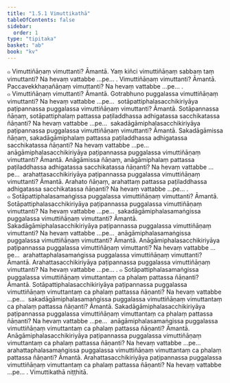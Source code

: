 ```yaml
---
title: "1.5.1 Vimuttikathā"
tableOfContents: false
sidebar:
  order: 1
type: "tipitaka"
basket: "ab"
book: "kv"
---
```



<DynamicBreadcrumb />

<Division number="418" book="kv">

<Paragraph number="1466" book="kv">
๐ Vimuttiñāṇaṃ vimuttanti? Āmantā. Yaṃ kiñci vimuttiñāṇaṃ sabbaṃ taṃ vimuttanti? Na hevaṃ vattabbe …pe… . Vimuttiñāṇaṃ vimuttanti? Āmantā. Paccavekkhaṇañāṇaṃ vimuttanti? Na hevaṃ vattabbe …pe… .
</Paragraph>

<Paragraph number="1467" book="kv">
๐ Vimuttiñāṇaṃ vimuttanti? Āmantā. Gotrabhuno puggalassa vimuttiñāṇaṃ vimuttanti? Na hevaṃ vattabbe …pe…  sotāpattiphalasacchikiriyāya paṭipannassa puggalassa vimuttiñāṇaṃ vimuttanti? Āmantā. Sotāpannassa ñāṇaṃ, sotāpattiphalaṃ pattassa paṭiladdhassa adhigatassa sacchikatassa ñāṇanti? Na hevaṃ vattabbe …pe…  sakadāgāmiphalasacchikiriyāya paṭipannassa puggalassa vimuttiñāṇaṃ vimuttanti? Āmantā. Sakadāgāmissa ñāṇaṃ, sakadāgāmiphalaṃ pattassa paṭiladdhassa adhigatassa sacchikatassa ñāṇanti? Na hevaṃ vattabbe …pe…  anāgāmiphalasacchikiriyāya paṭipannassa puggalassa vimuttiñāṇaṃ vimuttanti? Āmantā. Anāgāmissa ñāṇaṃ, anāgāmiphalaṃ pattassa paṭiladdhassa adhigatassa sacchikatassa ñāṇanti? Na hevaṃ vattabbe …pe…  arahattasacchikiriyāya paṭipannassa puggalassa vimuttiñāṇaṃ vimuttanti? Āmantā. Arahato ñāṇaṃ, arahattaṃ pattassa paṭiladdhassa adhigatassa sacchikatassa ñāṇanti? Na hevaṃ vattabbe …pe… .
</Paragraph>

</Division>
<Division number="419" book="kv">

<Paragraph number="1468" book="kv">
๐ Sotāpattiphalasamaṅgissa puggalassa vimuttiñāṇaṃ vimuttanti? Āmantā. Sotāpattiphalasacchikiriyāya paṭipannassa puggalassa vimuttiñāṇaṃ vimuttanti? Na hevaṃ vattabbe …pe…  sakadāgāmiphalasamaṅgissa puggalassa vimuttiñāṇaṃ vimuttanti? Āmantā. Sakadāgāmiphalasacchikiriyāya paṭipannassa puggalassa vimuttiñāṇaṃ vimuttanti? Na hevaṃ vattabbe …pe…  anāgāmiphalasamaṅgissa puggalassa vimuttiñāṇaṃ vimuttanti? Āmantā. Anāgāmiphalasacchikiriyāya paṭipannassa puggalassa vimuttiñāṇaṃ vimuttanti? Na hevaṃ vattabbe …pe…  arahattaphalasamaṅgissa puggalassa vimuttiñāṇaṃ vimuttanti? Āmantā. Arahattasacchikiriyāya paṭipannassa puggalassa vimuttiñāṇaṃ vimuttanti? Na hevaṃ vattabbe …pe… .
</Paragraph>

</Division>
<Division number="420" book="kv">

<Paragraph number="1469" book="kv">
๐ Sotāpattiphalasamaṅgissa puggalassa vimuttiñāṇaṃ vimuttantaṃ ca phalaṃ pattassa ñāṇanti? Āmantā. Sotāpattiphalasacchikiriyāya paṭipannassa puggalassa vimuttiñāṇaṃ vimuttantaṃ ca phalaṃ pattassa ñāṇanti? Na hevaṃ vattabbe …pe…  sakadāgāmiphalasamaṅgissa puggalassa vimuttiñāṇaṃ vimuttantaṃ ca phalaṃ pattassa ñāṇanti? Āmantā. Sakadāgāmiphalasacchikiriyāya paṭipannassa puggalassa vimuttiñāṇaṃ vimuttantaṃ ca phalaṃ pattassa ñāṇanti? Na hevaṃ vattabbe …pe…  anāgāmiphalasamaṅgissa puggalassa vimuttiñāṇaṃ vimuttantaṃ ca phalaṃ pattassa ñāṇanti? Āmantā. Anāgāmiphalasacchikiriyāya paṭipannassa puggalassa vimuttiñāṇaṃ vimuttantaṃ ca phalaṃ pattassa ñāṇanti? Na hevaṃ vattabbe …pe…  arahattaphalasamaṅgissa puggalassa vimuttiñāṇaṃ vimuttantaṃ ca phalaṃ pattassa ñāṇanti? Āmantā. Arahattasacchikiriyāya paṭipannassa puggalassa vimuttiñāṇaṃ vimuttantaṃ ca phalaṃ pattassa ñāṇanti? Na hevaṃ vattabbe …pe… .

</Paragraph>
</Division>

<Paragraph number="1470" type="center" book="kv">
Vimuttikathā niṭṭhitā.
</Paragraph>